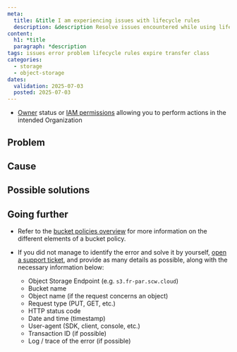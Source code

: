 ```yaml
---
meta:
  title: &title I am experiencing issues with lifecycle rules
  description: &description Resolve issues encountered while using lifecycle rules with Scaleway Object Storage
content:
  h1: *title
  paragraph: *description
tags: issues error problem lifecycle rules expire transfer class
categories:
  - storage
  - object-storage
dates:
  validation: 2025-07-03
  posted: 2025-07-03
---
```


<Macro id="requirements" />

- [Owner](/iam/concepts/#owner) status or [IAM permissions](/iam/concepts/#permission) allowing you to perform actions in the intended Organization

## Problem

## Cause

## Possible solutions

## Going further

- Refer to the [bucket policies overview](/object-storage/api-cli/bucket-policy/) for more information on the different elements of a bucket policy.

- If you did not manage to identify the error and solve it by yourself, [open a support ticket](/account/how-to/open-a-support-ticket/), and provide as many details as possible, along with the necessary information below:
    - Object Storage Endpoint (e.g. `s3.fr-par.scw.cloud`)
    - Bucket name
    - Object name (if the request concerns an object)
    - Request type (PUT, GET, etc.)
    - HTTP status code
    - Date and time (timestamp)
    - User-agent (SDK, client, console, etc.)
    - Transaction ID (if possible)
    - Log / trace of the error (if possible)
